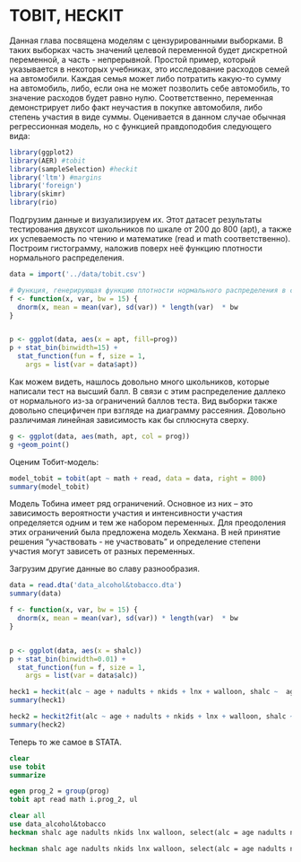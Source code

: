 # TOBIT, HECKIT 

Данная глава посвящена моделям с цензурированными выборками. В таких выборках часть значений целевой переменной будет дискретной переменной, а часть - непрерывной. Простой пример, который указывается в некоторых учебниках, это исследование расходов семей на автомобили. Каждая семья может либо потратить какую-то сумму на автомобиль, либо, если она не может позволить себе автомобиль, то значение расходов будет равно нулю. Соответственно, переменная демонстрирует либо факт неучастия в покупке автомобиля, либо степень участия в виде суммы. Оценивается в данном случае обычная регрессионная модель, но с функцией правдоподобия следующего вида:


\begin{equation}
L=\prod_{y_{t}=0}\left(1-\Phi\left(\frac{\boldsymbol{x}_{t}^{\prime} \boldsymbol{\beta}}{\sigma}\right)\right) \prod_{y_{t}>0} \frac{1}{\sqrt{2 \pi} \sigma} \exp \left(-\frac{1}{2 \sigma^{2}}\left(y_{t}-\boldsymbol{x}_{t}^{\prime} \boldsymbol{\beta}\right)^{2}\right)
\end{equation}




```r
library(ggplot2)
library(AER) #tobit
library(sampleSelection) #heckit
library('ltm') #margins
library('foreign')
library(skimr)
library(rio)
```



Подгрузим данные и визуализируем их. Этот датасет результаты тестирования двухсот школьников по шкале от 200 до 800 (apt), а также их успеваемость по чтению и математике (read и math соответственно). Построим гистограмму, наложив поверх неё функцию плотности нормального распределения.

```r
data = import('../data/tobit.csv')

```

```r
# Функция, генерирующая функцию плотности нормального распределения в соответствии с распределением вектора входных данных
f <- function(x, var, bw = 15) {
  dnorm(x, mean = mean(var), sd(var)) * length(var)  * bw
}


p <- ggplot(data, aes(x = apt, fill=prog))
p + stat_bin(binwidth=15) +
  stat_function(fun = f, size = 1,
    args = list(var = data$apt))
```

Как можем видеть, нашлось довольно много школьников, которые написали тест на высший балл. В связи с этим распределение даллеко от нормального из-за ограничений баллов теста. Вид выборки также довольно специфичен при взгляде на диаграмму рассеяния. Довольно различимая линейная зависимость как бы сплюснута сверху.

```r
g <- ggplot(data, aes(math, apt, col = prog))
g +geom_point()
```

Оценим Тобит-модель:

```r
model_tobit = tobit(apt ~ math + read, data = data, right = 800)
summary(model_tobit)
```

Модель Тобина имеет ряд ограничений. Основное из них -- это зависимость вероятности участия и интенсивности участия определяется одним и тем же набором переменных. Для преодоления этих ограничений была предложена модель Хекмана. В ней принятие решения "участвовать - не участвовать" и определение степени участия могут зависеть от разных переменных.

Загрузим другие данные во славу разнообразия.


```r
data = read.dta('data_alcohol&tobacco.dta')
summary(data)

```

```r
f <- function(x, var, bw = 15) {
  dnorm(x, mean = mean(var), sd(var)) * length(var)  * bw
}


p <- ggplot(data, aes(x = shalc))
p + stat_bin(binwidth=0.01) +
  stat_function(fun = f, size = 1,
    args = list(var = data$alc))
```


```r
heck1 = heckit(alc ~ age + nadults + nkids + lnx + walloon, shalc ~  age + nadults + nkids + lnx + walloon, data = data, method = 'ml')
summary(heck1)
```

```r
heck2 = heckit2fit(alc ~ age + nadults + nkids + lnx + walloon, shalc ~  age + nadults + nkids + lnx + walloon, data = data)
summary(heck2)
```


Теперь то же самое в STATA.

```stata
clear
use tobit
summarize
```


```stata
egen prog_2 = group(prog)
tobit apt read math i.prog_2, ul
```
```stata
clear all
use data_alcohol&tobacco
heckman shalc age nadults nkids lnx walloon, select(alc = age nadults nkids lnx walloon)

```


```stata
heckman shalc age nadults nkids lnx walloon, select(alc = age nadults nkids lnx walloon) twostep
```

